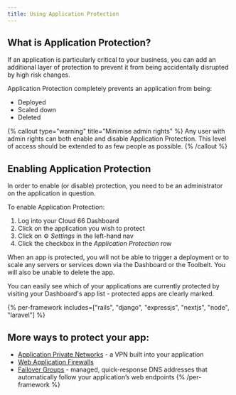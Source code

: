 ```yaml
---
title: Using Application Protection
---
```


## What is Application Protection?

If an application is particularly critical to your business, you can add an additional layer of protection to prevent it from being accidentally disrupted by high risk changes. 

Application Protection completely prevents an application from being:

- Deployed
- Scaled down
- Deleted

{% callout type="warning" title="Minimise admin rights" %}
Any user with admin rights can both enable and disable Application Protection. This level of access should be extended to as few people as possible. 
{% /callout %}

## Enabling Application Protection

In order to enable (or disable) protection, you need to be an administrator on the application in question.

To enable Application Protection:

1. Log into your Cloud 66 Dashboard
2. Click on the application you wish to protect
3. Click on ⚙️ *Settings* in the left-hand nav
4. Click the checkbox in the *Application Protection* row

When an app is protected, you will not be able to trigger a deployment or to scale any servers or services down via the Dashboard or the Toolbelt. You will also be unable to delete the app. 

You can easily see which of your applications are currently protected by visiting your Dashboard's app list - protected apps are clearly marked.

{% per-framework includes=["rails", "django", "expressjs", "nextjs", "node", "laravel"] %}
## More ways to protect your app:

- [Application Private Networks](/docs/security/using-application-private-networks) - a VPN built into your application
- [Web Application Firewalls](/docs/security/web-application-firewalls)
- [Failover Groups](/docs/failover-groups/failover-groups) - managed, quick-response DNS addresses that automatically follow your application’s web endpoints
{% /per-framework %}